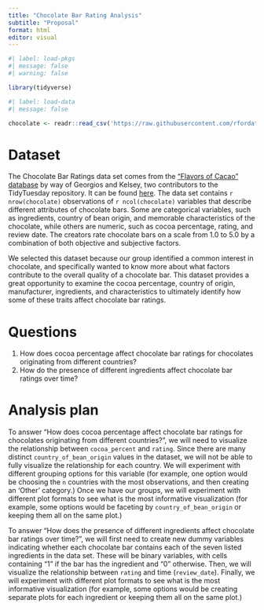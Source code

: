 ```yaml
---
title: "Chocolate Bar Rating Analysis"
subtitle: "Proposal"
format: html
editor: visual
---
```


```r
#| label: load-pkgs
#| message: false
#| warning: false

library(tidyverse)
```

```r
#| label: load-data
#| message: false

chocolate <- readr::read_csv('https://raw.githubusercontent.com/rfordatascience/tidytuesday/master/data/2022/2022-01-18/chocolate.csv')
```

# Dataset

The Chocolate Bar Ratings data set comes from the ["Flavors of Cacao" database](http://flavorsofcacao.com/chocolate_database.html) by way of Georgios and Kelsey, two contributors to the TidyTuesday repository. It can be found [here](https://github.com/rfordatascience/tidytuesday/tree/master/data/2022/2022-01-18). The data set contains `r nrow(chocolate)` observations of `r ncol(chocolate)` variables that describe different attributes of chocolate bars. Some are categorical variables, such as ingredients, country of bean origin, and memorable characteristics of the chocolate, while others are numeric, such as cocoa percentage, rating, and review date. The creators rate chocolate bars on a scale from 1.0 to 5.0 by a combination of both objective and subjective factors.

We selected this dataset because our group identified a common interest in chocolate, and specifically wanted to know more about what factors contribute to the overall quality of a chocolate bar. This dataset provides a great opportunity to examine the cocoa percentage, country of origin, manufacturer, ingredients, and characteristics to ultimately identify how some of these traits affect chocolate bar ratings.

# Questions

1.  How does cocoa percentage affect chocolate bar ratings for chocolates originating from different countries?
2.  How do the presence of different ingredients affect chocolate bar ratings over time?

# Analysis plan

To answer "How does cocoa percentage affect chocolate bar ratings for chocolates originating from different countries?", we will need to visualize the relationship between `cocoa_percent` and `rating`. Since there are many distinct `country_of_bean_origin` values in the dataset, we will not be able to fully visualize the relationship for each country. We will experiment with different grouping options for this variable (for example, one option would be choosing the `n` countries with the most observations, and then creating an 'Other' category.) Once we have our groups, we will experiment with different plot formats to see what is the most informative visualization (for example, some options would be faceting by `country_of_bean_origin` or keeping them all on the same plot.)

To answer "How does the presence of different ingredients affect chocolate bar ratings over time?", we will first need to create new dummy variables indicating whether each chocolate bar contains each of the seven listed ingredients in the data set. These will be binary variables, with cells containing "1" if the bar has the ingredient and "0" otherwise. Then, we will visualize the relationship between `rating` and time (`review_date`). Finally, we will experiment with different plot formats to see what is the most informative visualization (for example, some options would be creating separate plots for each ingredient or keeping them all on the same plot.)
